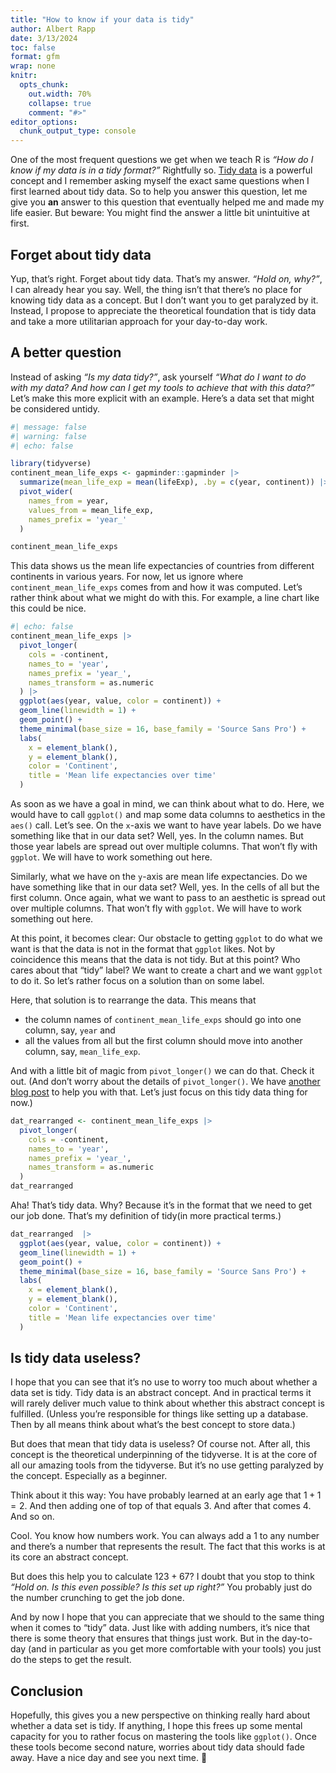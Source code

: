 ```yaml
---
title: "How to know if your data is tidy"
author: Albert Rapp
date: 3/13/2024
toc: false
format: gfm
wrap: none
knitr:
  opts_chunk:
    out.width: 70%
    collapse: true
    comment: "#>"
editor_options: 
  chunk_output_type: console
---
```


One of the most frequent questions we get when we teach R is *"How do I know if my data is in a tidy format?"*
Rightfully so.
[Tidy data](https://tidyr.tidyverse.org/articles/tidy-data.html) is a powerful concept and I remember asking myself the exact same questions when I first learned about tidy data.
So to help you answer this question, let me give you **an** answer to this question that eventually helped me and made my life easier.
But beware: You might find the answer a little bit unintuitive at first.

## Forget about tidy data

Yup, that's right.
Forget about tidy data.
That's my answer.
*"Hold on, why?"*, I can already hear you say.
Well, the thing isn't that there's no place for knowing tidy data as a concept.
But I don't want you to get paralyzed by it.
Instead, I propose to appreciate the theoretical foundation that is tidy data and take a more utilitarian approach for your day-to-day work.

## A better question

Instead of asking *"Is my data tidy?"*, ask yourself *"What do I want to do with my data? And how can I get my tools to achieve that with this data?"*
Let's make this more explicit with an example.
Here's a data set that might be considered untidy.

```r
#| message: false
#| warning: false
#| echo: false

library(tidyverse)
continent_mean_life_exps <- gapminder::gapminder |> 
  summarize(mean_life_exp = mean(lifeExp), .by = c(year, continent)) |> 
  pivot_wider(
    names_from = year, 
    values_from = mean_life_exp,
    names_prefix = 'year_'
  )
```


```r
continent_mean_life_exps
```

This data shows us the mean life expectancies of countries from different continents in various years.
For now, let us ignore where `continent_mean_life_exps` comes from and how it was computed.
Let's rather think about what we might do with this.
For example, a line chart like this could be nice.

```r
#| echo: false
continent_mean_life_exps |> 
  pivot_longer(
    cols = -continent,
    names_to = 'year', 
    names_prefix = 'year_',
    names_transform = as.numeric
  ) |> 
  ggplot(aes(year, value, color = continent)) +
  geom_line(linewidth = 1) +
  geom_point() +
  theme_minimal(base_size = 16, base_family = 'Source Sans Pro') +
  labs(
    x = element_blank(),
    y = element_blank(),
    color = 'Continent',
    title = 'Mean life expectancies over time'
  )
```

As soon as we have a goal in mind, we can think about what to do.
Here, we would have to call `ggplot()` and map some data columns to aesthetics in the `aes()` call.
Let's see.
On the `x`-axis we want to have year labels.
Do we have something like that in our data set?
Well, yes.
In the column names.
But those year labels are spread out over multiple columns.
That won't fly with `ggplot`.
We will have to work something out here.

Similarly, what we have on the `y`-axis are mean life expectancies.
Do we have something like that in our data set?
Well, yes.
In the cells of all but the first column.
Once again, what we want to pass to an aesthetic is spread out over multiple columns.
That won't fly with `ggplot`.
We will have to work something out here.

At this point, it becomes clear:
Our obstacle to getting `ggplot` to do what we want is that the data is not in the format that `ggplot` likes.
Not by coincidence this means that the data is not tidy.
But at this point?
Who cares about that "tidy" label?
We want to create a chart and we want `ggplot` to do it.
So let's rather focus on a solution than on some label.

Here, that solution is to rearrange the data.
This means that 

- the column names of `continent_mean_life_exps` should go into one column, say, `year` and 
- all the values from all but the first column should move into another column, say, `mean_life_exp`.

And with a little bit of magic from `pivot_longer()` we can do that.
Check it out.
(And don't worry about the details of `pivot_longer()`. We have [another blog post](https://rfortherestofus.com/2023/11/pivot-functions) to help you with that.
Let's just focus on this tidy data thing for now.)

```r
dat_rearranged <- continent_mean_life_exps |> 
  pivot_longer(
    cols = -continent,
    names_to = 'year', 
    names_prefix = 'year_',
    names_transform = as.numeric
  )
dat_rearranged
```


Aha!
That's tidy data.
Why?
Because it's in the format that we need to get our job done.
That's my definition of tidy(in more practical terms.)

```r
dat_rearranged  |> 
  ggplot(aes(year, value, color = continent)) +
  geom_line(linewidth = 1) +
  geom_point() +
  theme_minimal(base_size = 16, base_family = 'Source Sans Pro') +
  labs(
    x = element_blank(),
    y = element_blank(),
    color = 'Continent',
    title = 'Mean life expectancies over time'
  )
```


## Is tidy data useless?

I hope that you can see that it's no use to worry too much about whether a data set is tidy.
Tidy data is an abstract concept.
And in practical terms it will rarely deliver much value to think about whether this abstract concept is fulfilled.
(Unless you're responsible for things like setting up a database. 
Then by all means think about what's the best concept to store data.)

But does that mean that tidy data is useless?
Of course not.
After all, this concept is the theoretical underpinning of the tidyverse.
It is at the core of all our amazing tools from the tidyverse.
But it's no use getting paralyzed by the concept.
Especially as a beginner.

Think about it this way:
You have probably learned at an early age that $1 + 1 = 2$.
And then adding one of top of that equals $3$.
And after that comes $4$.
And so on.

Cool.
You know how numbers work.
You can always add a 1 to any number and there's a number that represents the result.
The fact that this works is at its core an abstract concept.

But does this help you to calculate $123 + 67$?
I doubt that you stop to think *"Hold on. Is this even possible? Is this set up right?"*
You probably just do the number crunching to get the job done.

And by now I hope that you can appreciate that we should to the same thing when it comes to "tidy" data.
Just like with adding numbers, it's nice that there is some theory that ensures that things just work.
But in the day-to-day (and in particular as you get more comfortable with your tools) you just do the steps to get the result.

## Conclusion

Hopefully, this gives you a new perspective on thinking really hard about whether a data set is tidy.
If anything, I hope this frees up some mental capacity for you to rather focus on mastering the tools like `ggplot()`.
Once these tools become second nature, worries about tidy data should fade away.
Have a nice day and see you next time. 👋



























